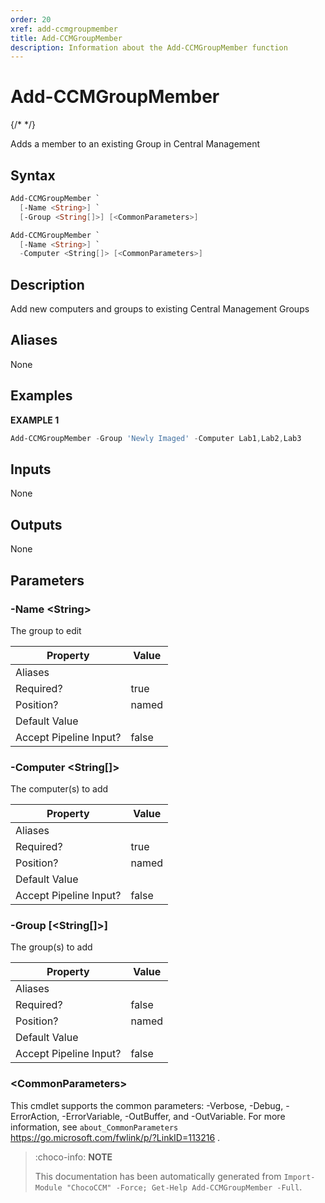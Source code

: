 ```yaml
---
order: 20
xref: add-ccmgroupmember
title: Add-CCMGroupMember
description: Information about the Add-CCMGroupMember function
---
```


# Add-CCMGroupMember

{/* <!-- This documentation is automatically generated from /Add-CCMGroupMember.ps1 using GenerateDocs.ps1. Contributions are welcome at the original location(s). --> */}

Adds a member to an existing Group in Central Management

## Syntax

~~~powershell
Add-CCMGroupMember `
  [-Name <String>] `
  [-Group <String[]>] [<CommonParameters>]
~~~


~~~powershell
Add-CCMGroupMember `
  [-Name <String>] `
  -Computer <String[]> [<CommonParameters>]
~~~

## Description

Add new computers and groups to existing Central Management Groups


## Aliases

None

## Examples

 **EXAMPLE 1**

~~~powershell
Add-CCMGroupMember -Group 'Newly Imaged' -Computer Lab1,Lab2,Lab3

~~~

## Inputs

None

## Outputs

None

## Parameters

###  -Name &lt;String&gt;
The group to edit

Property               | Value
---------------------- | -----
Aliases                |
Required?              | true
Position?              | named
Default Value          |
Accept Pipeline Input? | false

###  -Computer &lt;String[]&gt;
The computer(s) to add

Property               | Value
---------------------- | -----
Aliases                |
Required?              | true
Position?              | named
Default Value          |
Accept Pipeline Input? | false

###  -Group [&lt;String[]&gt;]
The group(s) to add

Property               | Value
---------------------- | -----
Aliases                |
Required?              | false
Position?              | named
Default Value          |
Accept Pipeline Input? | false

### &lt;CommonParameters&gt;

This cmdlet supports the common parameters: -Verbose, -Debug, -ErrorAction, -ErrorVariable, -OutBuffer, and -OutVariable. For more information, see `about_CommonParameters` https://go.microsoft.com/fwlink/p/?LinkID=113216 .



<Xref title="Function Reference" value="chococcm-functions" />

> :choco-info: **NOTE**
> 
> This documentation has been automatically generated from `Import-Module "ChocoCCM" -Force; Get-Help Add-CCMGroupMember -Full`.
